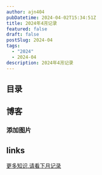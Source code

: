 ```yaml
---
author: ajn404
pubDatetime: 2024-04-02T15:34:51Z
title: 2024年4🈷️记录
featured: false
draft: false
postSlug: 2024-04
tags:
  - "2024"
  - 2024-04
description: 2024年4🈷️记录
---
```


## 目录

## 博客

### 添加图片


<ImagesSlider client:load />

## links

[<div class="p-10 m-10 text-lg indent-3.5 text-center stroke-card-foreground hover:no-underline">更多知识,请看下月记录</div>](/posts/2024-05)
